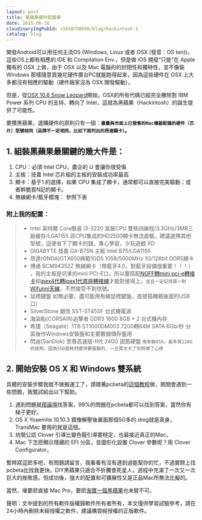 ```yaml
---
layout: post
title: 黑蘋果硬件配置單
date: 2015-06-16
cloudinaryImgPubId: v1650758696/blog/hackintosh-2
catalog: blog
---
```



開發Android可以用任何主流OS (Windows, Linux 或者 OSX (發音：OS ten))，這些OS上都有相應的 IDE 和 Compilation Env.，但是做 iOS 開發“只能”在 Apple 獨有的 OSX 上做，由于 OSX 以及 Mac 電腦的的封閉性和獨特性，並不像裝 Windows 那樣隨意買幾坨硬件攢台PC就能跑得起來，因為這些硬件在 OSX 上大多都沒有相應的驅動（硬件廠家沒為 OSX 開發驅動）。

但是，從[OSX 10.6 Snow Leopard](http://www.cocoachina.com/apple/20130119/5572.html)開始，OSX的所有代碼已經完全撇除對 IBM Power 系列 CPU 的支持，轉向了 Intel，這就為黑蘋果（Hackintosh）的誕生提供了可能性。

要攢黑蘋果，選購硬件的原則只有一個：**`盡量與市面上已發售的Mac機器配備的硬件（芯片）型號相同（品牌不一定相同，比如下面列出的昂達顯卡）`。**

## 1. 組裝黑蘋果最關鍵的幾大件是：
1. CPU：必須 Intel CPU，農企的 U 會讓你很受傷
2. 主板：技嘉 Intel 芯片組的主板的安裝成功率最高
3. 顯卡：基于1.的選擇，如果 CPU 集成了顯卡，通常都可以直接完美驅動；或者幹脆買N記的顯卡。
4. 無線網卡/藍牙模塊： 參照下表

### 附上我的配置：

>* Intel 英特爾 Core酷睿 i3-3220 盒裝CPU 雙核四線程/3.3GHz/3MB三級緩存/LGA1155 該CPU集成的HD2500顯卡無法直驅，建議選擇其他型號，這便省下了顯卡的錢，專心學習，少玩遊戲 XD
>* GIGABYTE 技嘉 GA-B75N 主板 Intel B75/LGA1155 
>* 昂達(ONDA)GTX650典範1GD5 1058/5000MHz 1G/128bit DDR5顯卡
>* 博通 BCM94352Z 無線網卡（帶藍牙4.0，對藍牙設備很重要！！！） ，我的主板是坑爹的mini PCI-E口，所以要搭配[NGFF轉mini pci-e轉接卡](https://item.taobao.com/item.htm?id=43414511551&_u=lc741n7a38)和[ipex4代轉ipex1代底座轉接線](https://item.taobao.com/item.htm?id=528150772581&_u=lc741na3f4)才能對接得上。`並且一定記得買一對`[Wifunni天線](http://item.taobao.com/item.htm?id=15968550189)，不然接受不到信號。
>* 鼠標鍵盤 如無必要，盡可能用有線鼠標鍵盤，直接插機箱後面的USB口）
>* SilverStone 銀欣 SST-ST45SF 台式機電源
>* 海盜船(CORSAIR)追擊者 DDR3 1600 8GB * 2 台式機內存
>* 希捷（Seagate）1TB ST1000DM003 7200轉64M SATA 6Gb/秒 分區後作Windows安裝盤和主要數據儲存盤用
>* 閃迪(SanDisk) 至尊高速版-II代 240G 固態硬盤 `用來裝OSX，最多買128G的就夠，因為SSD是耗材遲早要報銷的，一旦買太大了到時壞了心疼`

## 2. 開始安裝 OS X 和 Windows 雙系統
具體的安裝步驟我就不做搬運工了，請跟著pcbeta的[這個教程](http://bbs.pcbeta.com/viewthread-1542110-1-1.html)做，期間會遇到一些問題，我嘗試給出以下幫助。

1. 遇到問題就[爬論壇](http://bbs.pcbeta.com/viewthread-1494831-1-1.html)找答案，99%的問題在pcbeta都可以找到答案，當然你有梯子更好。
2. OS X Yosemite 10.10.3 鏡像解壓後裏面那個5G多的.dmg就是真身，TransMac 要用的就是這個。
3. 坊間公認 Clover 引導比變色龍引導要穩定，也最接近真正的Mac。
4. Mac 下怎麽顯示隱藏的 EFI 分區，並圖形化設置 Clover 參數呢？用 Clover Configurator。

暫時寫這麽多吧，有問題請留言，我看看有沒有遇到過能幫你的忙，不過實際上找pcbeta比找我更快。DIY黑蘋果只適合不折騰會死星人，過程中充滿了一次又一次巨大的挫敗感。但成功後，強大的配置和可擴展性又是正品Mac所無法比擬的。

當然，壕要麽直接 Mac Pro，要麽[淘寶一個黑蘋果](http://s.taobao.com/search?q=%E9%BB%91%E8%8B%B9%E6%9E%9C&commend=all&ssid=s5-e&search_type=mall&sourceId=tb.index&spm=a1z02.1.6856637.d4910789)也未嘗不可。

聲明：文中提到的所有軟件版權歸軟件所有者所有，本文僅供學習試驗參考，請在24小時內刪除未經授權之軟件，建議購買經授權的正版軟件。
